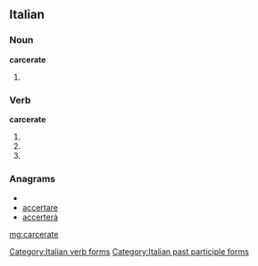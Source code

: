 ==Italian==

===Noun===
'''carcerate''' {{f}}

# {{plural of|[[carcerata]]|lang=it}}

===Verb===
'''carcerate'''

# {{conjugation of|carcerare||2|p|pres|ind|lang=it}}
# {{conjugation of|carcerare||2|p|imp|lang=it}}
# {{form of|[[feminine|Feminine]] plural|carcerato}}

===Anagrams===
* {{alphagram|aacceerrt}}
* [[accertare#Italian|accertare]]
* [[accerterà#Italian|accerterà]]

[[Category:Italian verb forms]]
[[Category:Italian past participle forms]]

[[mg:carcerate]]
